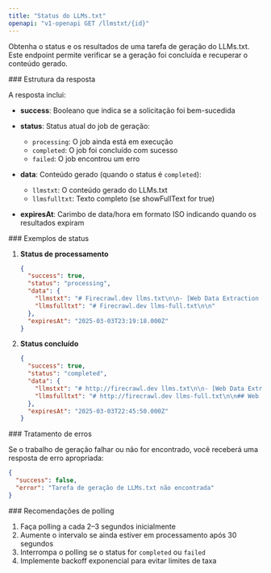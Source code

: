 ```yaml
---
title: "Status do LLMs.txt"
openapi: "v1-openapi GET /llmstxt/{id}"
---
```


Obtenha o status e os resultados de uma tarefa de geração do LLMs.txt. Este endpoint permite verificar se a geração foi concluída e recuperar o conteúdo gerado.

<div id="response-structure">
  ### Estrutura da resposta
</div>

A resposta inclui:

- **success**: Booleano que indica se a solicitação foi bem-sucedida
- **status**: Status atual do job de geração:

  - `processing`: O job ainda está em execução
  - `completed`: O job foi concluído com sucesso
  - `failed`: O job encontrou um erro

- **data**: Conteúdo gerado (quando o status é `completed`):

  - `llmstxt`: O conteúdo gerado do LLMs.txt
  - `llmsfulltxt`: Texto completo (se showFullText for true)

- **expiresAt**: Carimbo de data/hora em formato ISO indicando quando os resultados expiram

<div id="status-examples">
  ### Exemplos de status
</div>

1. **Status de processamento**

   ```json
   {
     "success": true,
     "status": "processing",
     "data": {
       "llmstxt": "# Firecrawl.dev llms.txt\n\n- [Web Data Extraction Tool](https://www.firecrawl.dev/)...",
       "llmsfulltxt": "# Firecrawl.dev llms-full.txt\n\n"
     },
     "expiresAt": "2025-03-03T23:19:18.000Z"
   }
   ```

2. **Status concluído**
   ```json
   {
     "success": true,
     "status": "completed",
     "data": {
       "llmstxt": "# http://firecrawl.dev llms.txt\n\n- [Web Data Extraction Tool](https://www.firecrawl.dev/): Transform websites into clean, LLM-ready data effortlessly.\n- [Flexible Web Scraping Pricing](https://www.firecrawl.dev/pricing): Flexible pricing plans for web scraping and data extraction.",
       "llmsfulltxt": "# http://firecrawl.dev llms-full.txt\n\n## Web Data Extraction Tool\nIntroducing /extract - Get web data with a prompt..."
     },
     "expiresAt": "2025-03-03T22:45:50.000Z"
   }
   ```

<div id="error-handling">
  ### Tratamento de erros
</div>

Se o trabalho de geração falhar ou não for encontrado, você receberá uma resposta de erro apropriada:

```json
{
  "success": false,
  "error": "Tarefa de geração de LLMs.txt não encontrada"
}
```


<div id="polling-recommendations">
  ### Recomendações de polling
</div>

1. Faça polling a cada 2–3 segundos inicialmente
2. Aumente o intervalo se ainda estiver em processamento após 30 segundos
3. Interrompa o polling se o status for `completed` ou `failed`
4. Implemente backoff exponencial para evitar limites de taxa